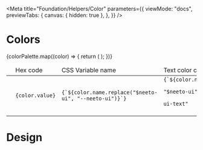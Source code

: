 
<Meta
  title="Foundation/Helpers/Color"
  parameters={{
    viewMode: "docs",
    previewTabs: {
      canvas: { hidden: true },
    },
  }}
/>

<style>{`
  .story-demo-table tr{
      background: transparent !important;
  }
  
`}</style>

# Colors

<table className="story-demo-table">
  <thead>
    <tr>
      <td></td>
      <td>Hex code</td>
      <td>CSS Variable name</td>
      <td>Text color class</td>
      <td>Background color class</td>
    </tr>
  </thead>
  <tbody>
    {colorPalette.map((color) => {
      return (
        <tr key={color.name}>
          <td>
            <div
              className={`w-12 h-12 cursor-pointer rounded-full shadow-xl ${color.name.replace(
                "$neeto-ui",
                "neeto-ui-bg"
              )}`}
            ></div>
          </td>
          <td>
            <code>{color.value}</code>
          </td>
          <td>
            <code>{`${color.name.replace("$neeto-ui", "--neeto-ui")}`}</code>
          </td>
          <td>
            <div className="flex justify-between">
              <code>{`${color.name.replace(
                "$neeto-ui",
                "neeto-ui-text"
              )}`}</code>
              <b
                className={`ml-2 ${color.name.replace(
                  "$neeto-ui",
                  "neeto-ui-text"
                )}`}
              >
                Aa
              </b>
            </div>
          </td>
          <td className={`${color.name.replace("$neeto-ui", "neeto-ui-bg")}`}>
            <code>{`${color.name.replace("$neeto-ui", "neeto-ui-bg")}`}</code>
          </td>
        </tr>
      );
    })}
  </tbody>
</table>

# Design

<Figma url="https://www.figma.com/file/t2CLe7RVJYwUq9E8Or1mQA/01-Fundamentals?node-id=20%3A2" />